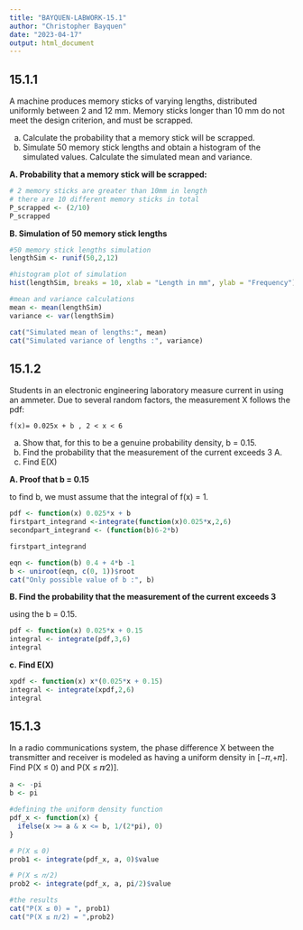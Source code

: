 ---
title: "BAYQUEN-LABWORK-15.1"
author: "Christopher Bayquen"
date: "2023-04-17"
output: html_document
---


## 15.1.1

A machine produces memory sticks of varying lengths, distributed uniformly between 2 and 12 mm. Memory sticks longer than 10 mm do not meet the design criterion, and must be scrapped.

(a) Calculate the probability that a memory stick will be scrapped.
(b) Simulate 50 memory stick lengths and obtain a histogram of the simulated values. Calculate the simulated mean and variance.

**A. Probability that a memory stick will be scrapped:**
```{R}
# 2 memory sticks are greater than 10mm in length
# there are 10 different memory sticks in total
P_scrapped <- (2/10)
P_scrapped
```

**B. Simulation of 50 memory stick lengths**

```{r}
#50 memory stick lengths simulation
lengthSim <- runif(50,2,12)

#histogram plot of simulation
hist(lengthSim, breaks = 10, xlab = "Length in mm", ylab = "Frequency")

#mean and variance calculations
mean <- mean(lengthSim)
variance <- var(lengthSim)

cat("Simulated mean of lengths:", mean)
cat("Simulated variance of lengths :", variance)
```

## 15.1.2
Students in an electronic engineering laboratory measure current in using an ammeter. Due to several random factors, the measurement X follows the pdf:

```f(x)= 0.025x + b , 2 < x < 6```

(a) Show that, for this to be a genuine probability density, b = 0.15.
(b) Find the probability that the measurement of the current exceeds 3 A.
(c) Find E(X)

**A. Proof that b = 0.15**

to find b, we must assume that the integral of f(x) = 1.
```{r}
pdf <- function(x) 0.025*x + b
firstpart_integrand <-integrate(function(x)0.025*x,2,6)
secondpart_integrand <- (function(b)6-2*b)

firstpart_integrand

eqn <- function(b) 0.4 + 4*b -1
b <- uniroot(eqn, c(0, 1))$root
cat("Only possible value of b :", b)
```

**B. Find the probability that the measurement of the current exceeds 3**

using the b = 0.15.
```{r}
pdf <- function(x) 0.025*x + 0.15
integral <- integrate(pdf,3,6)
integral
```

**c. Find E(X)**
```{r}
xpdf <- function(x) x*(0.025*x + 0.15)
integral <- integrate(xpdf,2,6)
integral
```

##  15.1.3

In a radio communications system, the phase difference X between the transmitter and receiver is modeled as having a uniform density in [−𝜋,+𝜋]. Find
P(X ≤ 0) and P(X ≤ 𝜋∕2)].

```{r}
a <- -pi
b <- pi

#defining the uniform density function
pdf_x <- function(x) {
  ifelse(x >= a & x <= b, 1/(2*pi), 0)
}

# P(X ≤ 0)
prob1 <- integrate(pdf_x, a, 0)$value

# P(X ≤ 𝜋∕2)
prob2 <- integrate(pdf_x, a, pi/2)$value

#the results
cat("P(X ≤ 0) = ", prob1)
cat("P(X ≤ 𝜋∕2) = ",prob2)

```